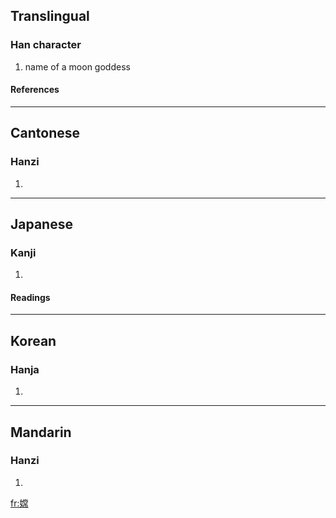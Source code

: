 ==Translingual==
===Han character===
{{Han char|rn=38|rad=女|as=11|sn=14|four=4942<sub>7</sub>|canj=女火月月 (VFBB)}}
# name of a moon goddess
====References====
{{Han ref|kx=0270.080|dkj=06663|dj=0538.040|hdz=21077.020|uh=5AE6|ud=23270|bh=B9DF|bd=47583}}
----
==Cantonese==
===Hanzi===
{{yue-hanzi|jyut=|y=seung4}}
# {{defn|Cantonese}}
----
==Japanese==
===Kanji===
{{ja-kanji|grade=|rs=女11}}
# {{defn|Japanese}} 
====Readings====
{{ja-readings|on=[[こう]] (kō), [[ごう]] (gō)|kun=}}
----
==Korean==
===Hanja===
{{ko-hanja|hangeul=[[항]]|rv=hang|mr=hang}}
# {{defn|Korean}}
----
==Mandarin==
===Hanzi===
{{cmn-hanzi|pin=[[cháng]] ([[chang2]])|wg=ch'ang<sup>2</sup>}}
# {{defn|Mandarin}}

[[fr:嫦]]